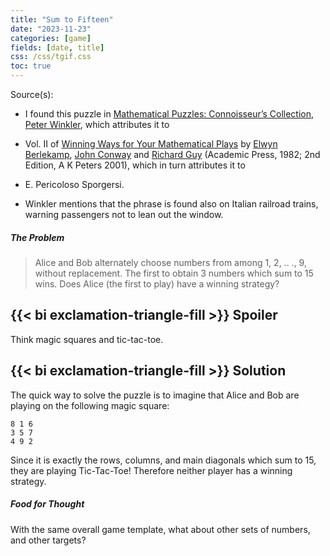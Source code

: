 ```yaml
---
title: "Sum to Fifteen"
date: "2023-11-23"
categories: [game]
fields: [date, title]
css: /css/tgif.css
toc: true
---
```


Source(s): 

- I found this puzzle in [Mathematical Puzzles: Connoisseur's Collection](https://www.amazon.in/Mathematical-Puzzles-Connoisseurs-Peter-Winkler/dp/1568812019), [Peter Winkler](https://math.dartmouth.edu/~pw/),
which attributes it to 

- Vol. II of [Winning Ways for Your Mathematical Plays](https://en.wikipedia.org/wiki/Winning_Ways_for_Your_Mathematical_Plays) by [Elwyn Berlekamp](https://en.wikipedia.org/wiki/Elwyn_Berlekamp), [John Conway](https://en.wikipedia.org/wiki/John_Horton_Conway) and [Richard Guy](https://en.wikipedia.org/wiki/Richard_K._Guy) (Academic Press, 1982; 2nd Edition, A K Peters 2001), which in turn attributes it to

- E. Pericoloso Sporgersi.

- Winkler mentions that the phrase is found also on Italian railroad trains, warning passengers not to lean out the window.


##### The Problem

> Alice and Bob alternately choose numbers from among 1, 2, .. ., 9, without replacement. The first to obtain 3 numbers which sum to 15 wins. Does Alice (the first to play) have a winning strategy?


:::{.callout-note appearance="minimal" collapse="true"}
## {{< bi exclamation-triangle-fill >}} Spoiler
Think magic squares and tic-tac-toe.
:::

:::{.callout-note appearance="minimal" collapse="true"}
## {{< bi exclamation-triangle-fill >}} Solution 
The quick way to solve the puzzle is to imagine that Alice and Bob are playing on the following magic square:

```
8 1 6
3 5 7
4 9 2
```

Since it is exactly the rows, columns, and main diagonals which sum to 15, they are playing Tic-Tac-Toe! Therefore neither player has a winning strategy.
:::


##### Food for Thought

With the same overall game template, what about other sets of numbers, and other targets?
